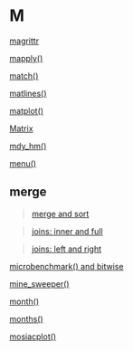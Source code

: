 # M {-}

[magrittr](https://linkedin-learning.pxf.io/rweekly_pipeline)

[mapply()](https://linkedin-learning.pxf.io/mapply)

[match()](https://linkedin-learning.pxf.io/rweekly_simplestringmatch)

[matlines()](https://linkedin-learning.pxf.io/rweek_matplot)

[matplot()](https://linkedin-learning.pxf.io/rweek_matplot)

[Matrix](https://linkedin-learning.pxf.io/rweekly_matrix)

[mdy_hm()](https://linkedin-learning.pxf.io/rdatesLubridateParsing)

[menu()](https://linkedin-learning.pxf.io/rweekly_menu)

## merge {-}

> [merge and sort](https://linkedin-learning.pxf.io/rweekly_sortmerge)

> [joins: inner and full](https://linkedin-learning.pxf.io/rweekly_innerfull)

> [joins: left and right](https://linkedin-learning.pxf.io/rwkly_leftrightjoin)

[microbenchmark() and bitwise](https://linkedin-learning.pxf.io/rweekly_bitwise)

[mine_sweeper()](https://linkedin-learning.pxf.io/rweekly_fun)

[month()](https://linkedin-learning.pxf.io/rdatesGetSetLubridate)

[months()](https://linkedin-learning.pxf.io/rdatesExtractParts)

[mosiacplot()](https://linkedin-learning.pxf.io/rweekly_mosaicplot)
